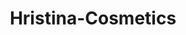 ---
slug: hristina-cosmetics
link: /projects/hristina-cosmetics/
category: 'projects'
title: Hristina-Cosmetics
publicData: Sep 11th 2020
pagesCount: 10
pages: 
        - page:
            - image: ../../assets/images/projects/project-0-openfactoring/1.jpg
            - title: Главная,
        - page:
            - image: ../../assets/images/projects/project-0-openfactoring/1.jpg
            - title: Возврат,
        - page:
            - image: ../../assets/images/projects/project-0-openfactoring/1.jpg
            - title: Список-желаний,
        - page:
            - image: ../../assets/images/projects/project-0-openfactoring/1.jpg
            - title: Оформления-заказа,
        - page:
            - image: ../../assets/images/projects/project-0-openfactoring/1.jpg
            - title: Корзина,
        - page:
            - image: ../../assets/images/projects/project-0-openfactoring/1.jpg
            - title: Контакты,
        - page:
            - image: ../../assets/images/projects/project-0-openfactoring/1.jpg
            - title: О-бренде,
        - page:
            - image: ../../assets/images/projects/project-0-openfactoring/1.jpg
            - title: Доставка-оплата,
        - page:
            - image: ../../assets/images/projects/project-0-openfactoring/1.jpg
            - title: Страница-товара,
        - page:
            - image: ../../assets/images/projects/project-0-openfactoring/1.jpg
            - title: Уход-за-лицом
sortIdx: 110
---